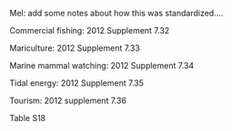 Mel: add some notes about how this was standardized....

Commercial fishing: 2012 Supplement 7.32

Mariculture: 2012 Supplement 7.33

Marine mammal watching: 2012 Supplement 7.34

Tidal energy: 2012 Supplement 7.35

Tourism: 2012 supplement 7.36

Table S18




